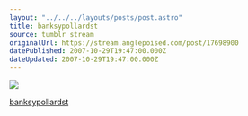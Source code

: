 ```yaml
---
layout: "../../../layouts/posts/post.astro"
title: banksypollardst
source: tumblr stream
originalUrl: https://stream.anglepoised.com/post/17698900
datePublished: 2007-10-29T19:47:00.000Z
dateUpdated: 2007-10-29T19:47:00.000Z
---
```


![](/images/notes/17698900.jpg)

[banksypollardst](http://www.flickr.com/photos/29114434@N00/1799607258/)
